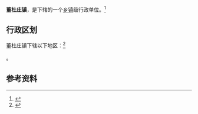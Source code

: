 {{中国乡级行政区|37/15/22/110/000}}

'''董杜庄镇'''，是{{PRC admin/fullname|37/15/22/110/000|3}}下辖的一个[[乡镇|乡镇]]级行政单位。<ref>{{PRC admin/ref sgc|{{PRC admin/parent|37/15/22/110/000}}}}</ref>

== 行政区划 ==

董杜庄镇下辖以下地区：<ref>{{PRC admin/ref sgc|37/15/22/110/000}}</ref>

{{PRC admin/children|37/15/22/110/000}}。

== 参考资料 ==

{{reflist}}

{{行政区划小作品}}
{{PRC admin/navcat|37/15/22/110/000}}